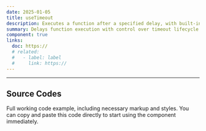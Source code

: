 ```yaml
---
date: 2025-01-05
title: useTimeout
description: Executes a function after a specified delay, with built-in control to start, stop, or reset.
summary: Delays function execution with control over timeout lifecycle.
component: true
links:
  doc: https://
  # related:
  #   - label: label
  #     link: https://
---
```


---

## Source Codes

Full working code example, including necessary markup and styles.
You can copy and paste this code directly to start using the component immediately.

<SourceCodes name="use-timeout" />
